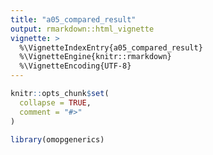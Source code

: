 ```yaml
---
title: "a05_compared_result"
output: rmarkdown::html_vignette
vignette: >
  %\VignetteIndexEntry{a05_compared_result}
  %\VignetteEngine{knitr::rmarkdown}
  %\VignetteEncoding{UTF-8}
---
```


```r
knitr::opts_chunk$set(
  collapse = TRUE,
  comment = "#>"
)
```

```r
library(omopgenerics)
```
